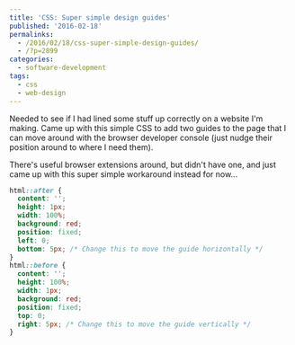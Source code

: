---
title: 'CSS: Super simple design guides'
published: '2016-02-18'
permalinks:
  - /2016/02/18/css-super-simple-design-guides/
  - /?p=2899
categories:
  - software-development
tags:
  - css
  - web-design
---

Needed to see if I had lined some stuff up correctly on a website I'm making. Came up with this simple CSS to add two guides to the page that I can move around with the browser developer console (just nudge their position around to where I need them).

There's useful browser extensions around, but didn't have one, and just came up with this super simple workaround instead for now...

```css
html::after {
  content: '';
  height: 1px;
  width: 100%;
  background: red;
  position: fixed;
  left: 0;
  bottom: 5px; /* Change this to move the guide horizontally */
}
html::before {
  content: '';
  height: 100%;
  width: 1px;
  background: red;
  position: fixed;
  top: 0;
  right: 5px; /* Change this to move the guide vertically */
}
```
